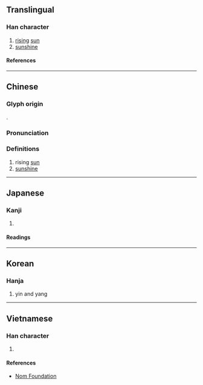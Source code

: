 {{also|旸}}
{{character info}}
==Translingual==

===Han character===
{{Han char|rn=72|rad=日|as=09|sn=13|four=66027|canj=AAMH|ids=⿰日昜}}

# [[rising]] [[sun]]
# [[sunshine]]

====References====
{{Han ref|kx=0498.280|dkj=14066|dj=0867.010|hdz=21523.090|uh=6698}}

----

==Chinese==
{{zh-forms|s=旸}}

===Glyph origin===
{{Han etym}}
{{Han compound|日|昜|c1=s|c2=p|t1=sun|ls=psc}}.

===Pronunciation===
{{zh-pron
|m=yáng
|c=joeng4
|mc=y
|oc=y
|ma=
|cat=n
}}

===Definitions===
{{zh-hanzi}}

# rising [[sun]]
# [[sunshine]]

----

==Japanese==

===Kanji===
{{ja-kanji|grade=|rs=日09}}

# {{rfdef|ja|sort=日09}}

====Readings====
{{ja-readings
|goon=よう
|kanon=よう
|kun=ひので, あきらか, はれる
}}

----

==Korean==

===Hanja===
{{ko-hanja|양}}

# yin and yang

----

==Vietnamese==

===Han character===
{{vi-readings|rs=日09|reading=dương}}

# {{rfdef|vi|sort=日09}}

====References====
* [http://nomfoundation.org/common/nom_details.php?codepoint=6698 Nom Foundation]
